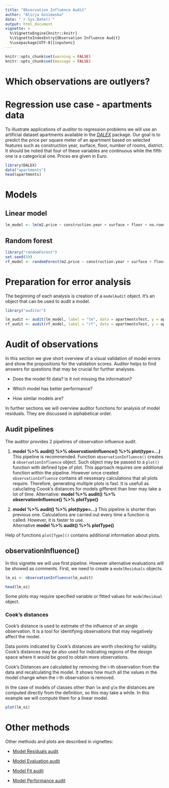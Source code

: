 ```yaml
---
title: "Observation Influence Audit"
author: "Alicja Gosiewska"
date: "`r Sys.Date()`"
output: html_document
vignette: >
  %\VignetteEngine{knitr::knitr}
  %\VignetteIndexEntry{Observation Influence Audit}
  %\usepackage[UTF-8]{inputenc}
---
```



```r
knitr::opts_chunk$set(warning = FALSE)
knitr::opts_chunk$set(message = FALSE)
```


# Which observations are outlyers?

# Regression use case - apartments data

To illustrate applications of *auditor* to regression problems we will use an artificial dataset apartments available in the [*DALEX*](https://pbiecek.github.io/DALEX/) package. Our goal is to predict the price per square meter of an apartment based on selected features such as construction year, surface, floor, number of rooms, district. It should be noted that four of these variables are continuous while the fifth one is a categorical one. Prices are given in Euro.

```r
library(DALEX)
data("apartments")
head(apartments)
```

# Models


## Linear model
```r
lm_model <- lm(m2.price ~ construction.year + surface + floor + no.rooms + district, data = apartments)
```



## Random forest
```r
library("randomForest")
set.seed(59)
rf_model <- randomForest(m2.price ~ construction.year + surface + floor +  no.rooms + district, data = apartments)
```


# Preparation for error analysis
The beginning of each analysis is creation of a `modelAudit` object. It’s an object that can be used to audit a model.

```r
library("auditor")

lm_audit <- audit(lm_model, label = "lm", data = apartmentsTest, y = apartmentsTest$m2.price)
rf_audit <- audit(rf_model, label = "rf", data = apartmentsTest, y = apartmentsTest$m2.price)
```

# Audit of observations

In this section we give short overview of a visual validation of model errors and show the propositions for the validation scores. Auditor helps to find answers for questions that may be crucial for further analyses.

* Does the model fit data? Is it not missing the information?

* Which model has better performance?

* How similar models are?

In further sections we will overview auditor functions for analysis of model residuals. They are discussed in alphabetical order.


## Audit pipelines

The auditor provides 2 pipelines of observation influence audit.

1. **model %>% audit() %>% observationInfluence() %>% plot(type=...)** 
This pipeline is recommended. Function `observationInfluence()` creates a `observationInfluence` object. Such object may be passed to a `plot()` function with defined type of plot. This approach requires one additional function within the pipeline. However once created `observationInfluence` contains all nessesary calculations that all plots require. Therefore, generating multiple plots is fast. It is usefull as caluclating Coook's distances for models gifferent than liner may take a lot of time.
Alternative: **model %>% audit() %>% observationInfluence() %>% plotType()**

2. **model %>% audit() %>% plot(type=...)**
This pipeline is shorter than previous one. Calculations are carried out every time a function is called. However, it is faster to use.  
Alternative **model %>% audit() %>% plotType()**


Help of functions `plot[Type]()` contains additional information about plots.



## observationInfluence()

In this vignette we will use first pipeline. However alternative evaluations will be showed as comments.
First, we need to create a `modelResiduals` objects.

```r
lm_oi <- observationInfluence(lm_audit)

head(lm_oi)
```
Some plots may require specified variable or fitted values for `modelResidual` object. 

### Cook's distances

Cook's distance is used to estimate of the influence of an single observation. It is a tool for identifying observations that may negatively affect the model. 

Data points indicated by Cook's distances are worth checking for validity. Cook's distances may be also used for indicating regions of the design space where it would be good to obtain more observations.

Cook’s Distances are calculated by removing the i-th observation from the data and recalculating the model. It shows how much all the values in the model change when the i-th observation is removed. 

In the case of models of classes other than `lm` and `glm` the distances are computed directly from the definition, so this may take a while.
In this example we will compute them for a linear model. 


```r
plot(lm_oi)
```




# Other methods

Other methods and plots are described in vignettes: 

* [Model Residuals audit](https://mi2-warsaw.github.io/auditor/articles/model_residuals_audit.html)

* [Model Evaluation audit]()

* [Model Fit audit](https://mi2-warsaw.github.io/auditor/articles/model_fit_audit.html)

* [Model Performance audit]()

